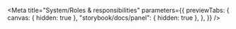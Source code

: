
<Meta
	title="System/Roles & responsibilities"
	parameters={{
		previewTabs: {
			canvas: { hidden: true },
			"storybook/docs/panel": { hidden: true },
		},
	}}
/>
